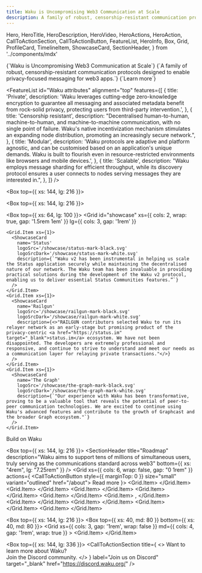 ```yaml
---
title: Waku is Uncompromising Web3 Communication at Scale
description: A family of robust, censorship-resistant communication protocols designed to enable privacy-focused messaging for web3 apps.
---
```


  Hero,
  HeroTitle,
  HeroDescription,
  HeroVideo,
  HeroActions,
  HeroAction,
  CallToActionSection,
  CallToActionButton,
  FeatureList,
  HeroInfo,
  Box,
  Grid,
  ProfileCard,
  TimelineItem,
  ShowcaseCard,
  SectionHeader,
} from '../components/mdx'

<Hero size="large">
  <HeroInfo>
    <HeroTitle>
      {`Waku is Uncompromising Web3 Communication at Scale`}
    </HeroTitle>
    <HeroDescription>
      {`A family of robust, censorship-resistant communication protocols designed to enable privacy-focused messaging for web3 apps.`} 
    </HeroDescription>
    <HeroActions>
      <HeroAction href="https://docs.waku.org/" target="_blank">
        {`Learn more`} 
      </HeroAction>
    </HeroActions>
  </HeroInfo>
  <HeroVideo
    placeholderSrc="/hero/prome01-1080x1080-placeholder.png"
    desktop={{ scale: '1.43', height: '160%', offsetY: "-220px"  }}
    mobile={{ scale: '1.43', offsetY: "-70px", height: '200%' }}
  >
    <source src="/hero/prome01-2048x2048-24fps-1M.mov" type='video/mp4; codecs="hvc1"' />
    <source src="/hero/prome01-2048x2048-24fps-1M.webm" type="video/webm" />  
  </HeroVideo>
</Hero>

<FeatureList
  id="Waku attributes"
  alignment="top"
  features={[
    {
      title: 'Private',
      description:
        'Waku leverages cutting-edge zero-knowledge encryption to guarantee all messaging and associated metadata benefit from rock-solid privacy, protecting users from third-party intervention.',
    },
    {
      title: 'Censorship resistant',
      description:
        "Decentralised human-to-human, machine-to-human, and machine-to-machine communication, with no single point of failure. Waku\'s native incentivization mechanism stimulates an expanding node distribution, promoting an increasingly secure network.",
    },
    {
      title: 'Modular',
      description:
        'Waku protocols are adaptive and platform agnostic, and can be customised based on an application\'s unique demands. Waku is built to flourish even in resource-restricted environments like browsers and mobile devices.',
    },
    {
      title: 'Scalable',
      description:
        "Waku employs message sharding for efficient throughput, while its discovery protocol ensures a user connects to nodes serving messages they are interested in.",
    },
  ]}
/>

<Box top={{ xs: 144, lg: 216 }}>
  <CallToActionSection
    title="Logos Network State"
    columns={1}
    description="Waku is powering the communication layer of the Logos Network State. Logos is a grassroots movement to provide trust-minimised, corruption-resistant governing services and social institutions to peaceful people worldwide. Learn more about our ambitious vision."
    label="Explore Logos"
    href="https://logos.co/"
    target="_blank"
  />
</Box>

<Box top={{ xs: 144, lg: 216 }}>
  <CallToActionSection
    title="User Endorsements"
  />
</Box>

<Box top={{ xs: 64, lg: 100 }}>
 <Grid
    id="showcase"
    xs={{ cols: 2, wrap: true, gap: '1.5rem 1em' }}
    lg={{ cols: 3, gap: '1rem' }}
  >
    <Grid.Item xs={1}> 
      <ShowcaseCard
        name='Status'
        logoSrc='/showcase/status-mark-black.svg'
        logoSrcDark='/showcase/status-mark-white.svg'
        description={`"Waku v2 has been instrumental in helping us scale the Status application securely while maintaining the decentralised nature of our network. The Waku team has been invaluable in providing practical solutions during the development of the Waku v2 protocol, enabling us to deliver essential Status Communities features.”`}
      />
    </Grid.Item> 
    <Grid.Item xs={1}> 
      <ShowcaseCard
        name='Railgun'
        logoSrc='/showcase/railgun-mark-black.svg'
        logoSrcDark='/showcase/railgun-mark-white.svg'
        description={<>"RAILGUN contributors selected Waku to run its relayer network as an early-stage but promising product of the privacy-centric <a href="https://status.im" target="_blank">status.im</a> ecosystem. We have not been disappointed. The developers are extremely professional and responsive, and continue to strive to understand and meet our needs as a communication layer for relaying private transactions."</>}
      />
    </Grid.Item> 
    <Grid.Item xs={1}> 
      <ShowcaseCard
        name='The Graph'
        logoSrc='/showcase/the-graph-mark-black.svg'
        logoSrcDark='/showcase/the-graph-mark-white.svg'
        description={`"Our experience with Waku has been transformative, proving to be a valuable tool that reveals the potential of peer-to-peer communication technologies. We are excited to continue using Waku's advanced features and contribute to the growth of Graphcast and the broader Graph ecosystem."`}
      />
    </Grid.Item> 
  </Grid>
  <CallToActionButton href="https://docs.waku.org/" variant="outlined">Build on Waku</CallToActionButton>
</Box>

<Box top={{ xs: 144, lg: 216 }}>
  <SectionHeader
    title="Roadmap"
    description="Waku aims to support tens of millions of simultaneous users, truly serving as the communications standard across web3"
    bottom={{ xs: "4rem", lg: "7.25rem" }}
  />
  <Grid xs={{ cols: 6, wrap: false, gap: "0 1rem" }} actions={
    <CallToActionButton style={{ marginTop: 0 }} size="small" variant="outlined" href="/about">
        Read more
    </CallToActionButton>
  }>
    <Grid.Item>
      <TimelineItem
        index={0}
        period="2013"
        borderStyle="dashed"
        description="Ethereum's Whisper unveiled as web3 messaging protocol"
      />
    </Grid.Item>
    <Grid.Item>
      <TimelineItem
        index={1}
        period="2018"
        borderStyle="dashed"
        description="Status establishes Vac to R&D Whisper improvements"
      />
    </Grid.Item>
    <Grid.Item>
      <TimelineItem
        index={2}
        period="2020"
        borderStyle="dashed"
        description="Waku v1 replaces Whisper in Status app"
      />
    </Grid.Item>
    <Grid.Item>
      <TimelineItem
        index={3}
        period="2021 Q1"
        description="Waku v2 specs and PoC released with RLN Relay"
      />
    </Grid.Item>
    <Grid.Item>
      <TimelineItem
        index={4}
        period="2021 Q2"
        borderStyle="dashed"
        description="JS-Waku (for browsers) and Go-Waku released"
      />
    </Grid.Item>
    <Grid.Item>
      <TimelineItem
        index={5}
        period="2022 Q3"
        description="DNS Discovery added, plus availability in more languages"
      />,
    </Grid.Item>
    <Grid.Item>
      <TimelineItem
        index={6}
        period="2022 Q4"
        borderStyle="dashed"
        description="SQLite for Waku Store, RLN Relay testnet debuts at DevCon"
      />
    </Grid.Item>
    <Grid.Item>
      <TimelineItem
        index={7}
        period="2023 Q2"
        description="Relay sharding, opt-in spam-protected topic"
      />
    </Grid.Item>
    <Grid.Item>
      <TimelineItem
        index={8}
        period="2023 Q4"
        borderStyle="dashed"
        description="Auto-sharding, DoS protection, bandwidth capping"
      />
    </Grid.Item>
    <Grid.Item>
      <TimelineItem
        index={9}
        period="2024+"
        borderStyle="none"
        description="Operator Incentivization, use-case specific SDKs"
      />
    </Grid.Item>
  </Grid> 
</Box>

<Box top={{ xs: 144, lg: 216 }}>
  <CallToActionSection
    title="Team"
    columns={1}
  />
   <Box top={{ xs: 40, md: 80 }} bottom={{ xs: 40, md: 80 }}>
    <Grid
      xs={{ cols: 3, gap: '1rem', wrap: false }}
      md={{ cols: 4, gap: '1rem', wrap: true }}
    >
      <Grid.Item>
        <ProfileCard
          name='Name'
          githubUsername='Github'
          githubLink='https://github.com/'
          discordUsername='Discord'
          discordLink='https://discord.gg/'
        />
      </Grid.Item>
    </Grid>
  </Box>
</Box>

<Box top={{ xs: 144, lg: 336 }}>
  <CallToActionSection
    title={
      <>
        Want to learn more about Waku? <br/> 
        Join the Discord community.
      </>
    }
    label="Join us on Discord"
    target="_blank"
    href="https://discord.waku.org/"
  />
</Box>
